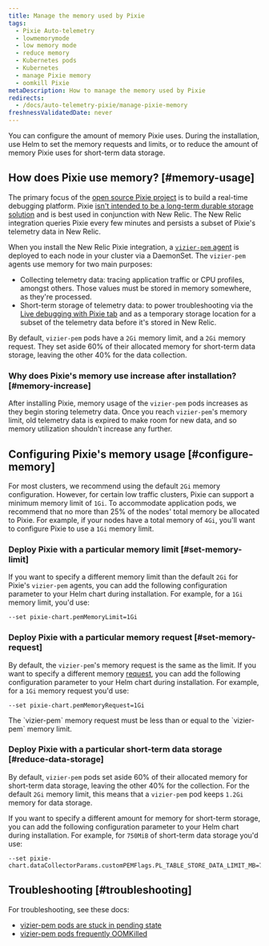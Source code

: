 ```yaml
---
title: Manage the memory used by Pixie
tags:
  - Pixie Auto-telemetry
  - lowmemorymode
  - low memory mode
  - reduce memory
  - Kubernetes pods
  - Kubernetes
  - manage Pixie memory
  - oomkill Pixie
metaDescription: How to manage the memory used by Pixie
redirects:
  - /docs/auto-telemetry-pixie/manage-pixie-memory
freshnessValidatedDate: never
---
```


You can configure the amount of memory Pixie uses. During the installation, use Helm to set the memory requests and limits, or to reduce the amount of memory Pixie uses for short-term data storage.

## How does Pixie use memory? [#memory-usage]

The primary focus of the [open source Pixie project](https://github.com/pixie-io/pixie) is to build a real-time debugging platform. Pixie [isn't intended to be a long-term durable storage solution](https://docs.px.dev/about-pixie/faq/#data-collection-how-much-data-does-pixie-store) and is best used in conjunction with New Relic. The New Relic integration queries Pixie every few minutes and persists a subset of Pixie's telemetry data in New Relic.

When you install the New Relic Pixie integration, a [`vizier-pem` agent](https://docs.px.dev/reference/architecture/#vizier) is deployed to each node in your cluster via a DaemonSet. The `vizier-pem` agents use memory for two main purposes:

* Collecting telemetry data: tracing application traffic or CPU profiles, amongst others. Those values must be stored in memory somewhere, as they're processed.
* Short-term storage of telemetry data: to power troubleshooting via the [Live debugging with Pixie tab](/docs/kubernetes-pixie/auto-telemetry-pixie/understand-use-data/live-debugging-with-pixie) and as a temporary storage location for a subset of the telemetry data before it's stored in New Relic.

By default, `vizier-pem` pods have a `2Gi` memory limit, and a `2Gi` memory request. They set aside 60% of their allocated memory for short-term data storage, leaving the other 40% for the data collection.

### Why does Pixie's memory use increase after installation? [#memory-increase]

After installing Pixie, memory usage of the `vizier-pem` pods increases as they begin storing telemetry data. Once you reach `vizier-pem`'s memory limit, old telemetry data is expired to make room for new data, and so memory utilization shouldn't increase any further.

## Configuring Pixie's memory usage [#configure-memory]

For most clusters, we recommend using the default `2Gi` memory configuration. However, for certain low traffic clusters, Pixie can support a minimum memory limit of `1Gi`. To accommodate application pods, we recommend that no more than 25% of the nodes' total memory be allocated to Pixie. For example, if your nodes have a total memory of `4Gi`, you'll want to configure Pixie to use a `1Gi` memory limit.

### Deploy Pixie with a particular memory limit [#set-memory-limit]

If you want to specify a different memory limit than the default `2Gi` for Pixie's `vizier-pem` agents, you can add the following configuration parameter to your Helm chart during installation. For example, for a `1Gi` memory limit, you'd use:

```
--set pixie-chart.pemMemoryLimit=1Gi
```

### Deploy Pixie with a particular memory request [#set-memory-request]

By default, the `vizier-pem`'s memory request is the same as the limit. If you want to specify a different memory [request](https://kubernetes.io/docs/concepts/configuration/manage-resources-containers/#requests-and-limits), you can add the following configuration parameter to your Helm chart during installation. For example, for a `1Gi` memory request you'd use:

```
--set pixie-chart.pemMemoryRequest=1Gi
```

<Callout variant="important">
The `vizier-pem` memory request must be less than or equal to the `vizier-pem` memory limit.
</Callout>

### Deploy Pixie with a particular short-term data storage [#reduce-data-storage]

By default, `vizier-pem` pods set aside 60% of their allocated memory for short-term data storage, leaving the other 40% for the collection. For the default `2Gi` memory limit, this means that a `vizier-pem` pod keeps `1.2Gi` memory for data storage.

If you want to specify a different amount for memory for short-term storage, you can add the following configuration parameter to your Helm chart during installation. For example, for `750MiB` of short-term data storage you'd use:

```
--set pixie-chart.dataCollectorParams.customPEMFlags.PL_TABLE_STORE_DATA_LIMIT_MB=750
```

## Troubleshooting [#troubleshooting]

For troubleshooting, see these docs: 

* [vizier-pem pods are stuck in pending state](/docs/kubernetes-pixie/auto-telemetry-pixie/troubleshooting/pods-stuck-pending)
* [vizier-pem pods frequently OOMKilled](/docs/kubernetes-pixie/auto-telemetry-pixie/troubleshooting/pods-frequently-oomkilled)

